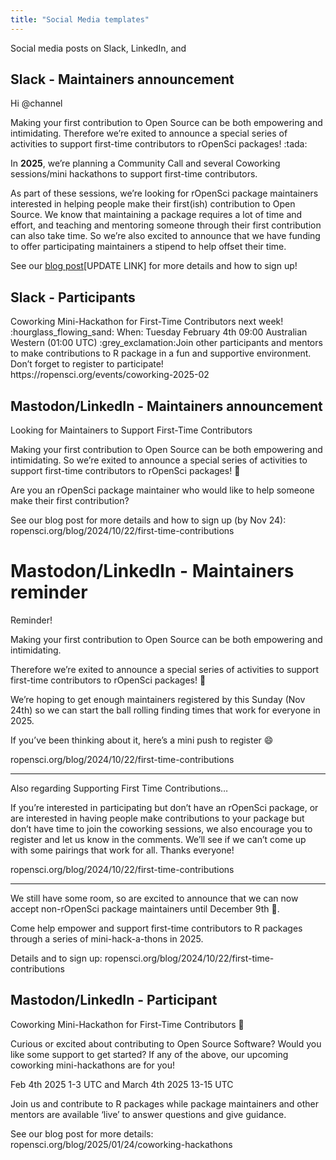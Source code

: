 ```yaml
---
title: "Social Media templates"
---
```


Social media posts on Slack, LinkedIn, and 

## Slack - Maintainers announcement

Hi @channel

Making your first contribution to Open Source can be both empowering and intimidating.
Therefore we’re exited to announce a special series of activities to support first-time contributors to rOpenSci packages! :tada:

In **2025**, we're planning a Community Call and several Coworking sessions/mini hackathons to support first-time contributors.

As part of these sessions, we're looking for rOpenSci package maintainers interested in helping people make their first(ish) contribution to Open Source.
We know that maintaining a package requires a lot of time and effort, and teaching and mentoring someone through their first contribution can also take time. So we're also excited to announce that we have funding to offer participating maintainers a stipend to help offset their time.

See our [blog post](https://ropensci.org/events/coworking-2025-03/)[UPDATE LINK] for more details and how to sign up!

## Slack - Participants

Coworking Mini-Hackathon for First-Time Contributors next week!
:hourglass_flowing_sand: When: Tuesday February 4th 09:00 Australian Western (01:00 UTC)
:grey_exclamation:Join other participants and mentors to make contributions to R package in a fun and supportive environment.
Don't forget to register to participate!
https://ropensci.org/events/coworking-2025-02

## Mastodon/LinkedIn - Maintainers announcement

Looking for Maintainers to Support First-Time Contributors

Making your first contribution to Open Source can be both empowering and intimidating. So we’re exited to announce a special series of activities to support first-time contributors to rOpenSci packages! 🎉

Are you an rOpenSci package maintainer who would like to help someone make their first contribution?

See our blog post for more details and how to sign up (by Nov 24): ropensci.org/blog/2024/10/22/first-time-contributions

# Mastodon/LinkedIn - Maintainers reminder

Reminder!

Making your first contribution to Open Source can be both empowering and intimidating.

Therefore we’re exited to announce a special series of activities to support first-time contributors to rOpenSci packages! 🎉

We're hoping to get enough maintainers registered by this Sunday (Nov 24th) so we can start the ball rolling finding times that work for everyone in 2025.

If you've been thinking about it, here's a mini push to register 😄

ropensci.org/blog/2024/10/22/first-time-contributions

---

Also regarding Supporting First Time Contributions...

If you're interested in participating but don't have an rOpenSci package, or are interested in having people make contributions to your package but don't have time to join the coworking sessions, we also encourage you to register and let us know in the comments. We'll see if we can't come up with some pairings that work for all. Thanks everyone!

ropensci.org/blog/2024/10/22/first-time-contributions

---

We still have some room, so are excited to announce that we can now accept non-rOpenSci package maintainers until December 9th 🎉.

Come help empower and support first-time contributors to R packages through a series of mini-hack-a-thons in 2025.

Details and to sign up: ropensci.org/blog/2024/10/22/first-time-contributions


## Mastodon/LinkedIn - Participant 

Coworking Mini-Hackathon for First-Time Contributors 🎉

Curious or excited about contributing to Open Source Software? Would you like some support to get started?
If any of the above, our upcoming coworking mini-hackathons are for you!

Feb 4th 2025 1-3 UTC and March 4th 2025 13-15 UTC

Join us and contribute to R packages while package maintainers and other mentors are available 'live' to answer questions and give guidance.

See our blog post for more details: ropensci.org/blog/2025/01/24/coworking-hackathons
